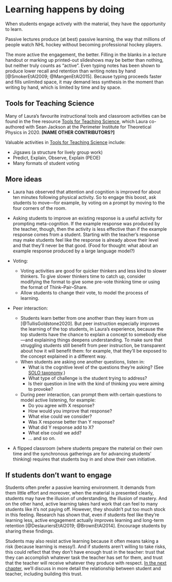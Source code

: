 # Learning happens by doing

When students engage actively with the material, they have the opportunity to learn.

Passive lectures produce (at best) passive learning, the way that millions of people watch NHL hockey without becoming professional hockey players.

The more active the engagement, the better.
Filling in the blanks in a lecture handout or marking up printed-out slideshows may be better than nothing, but neither truly counts as "active".
Even typing notes has been shown to produce lower recall and retention than writing notes by hand [@SmokerEtAl2009; @MangenEtAl2015].
Because typing proceeds faster and fills unlimited space, it may demand less synthesis in the moment than writing by hand, which is limited by time and by space.

## Tools for Teaching Science

Many of Laura's favourite instructional tools and classroom activities can be found in the free resource [Tools for Teaching Science](https://resources.perimeterinstitute.ca/products/tools-for-teaching-science), which Laura co-authored with Sean Jackson at the Perimeter Institute for Theoretical Physics in 2020. **[NAME OTHER CONTRIBUTORS?]**

Valuable activities in [Tools for Teaching Science]((https://resources.perimeterinstitute.ca/products/tools-for-teaching-science)) include:

- Jigsaws (a structure for lively group work)
- Predict, Explain, Observe, Explain (PEOE)
- Many formats of student voting


## More ideas

- Laura has observed that attention and cognition is improved for about ten minutes following physical activity.
So to engage this boost, ask students to move—for example, by voting on a prompt by moving to the four corners of the room.

- Asking students to improve an existing response is a useful activity for prompting meta-cognition.
If the example response was produced by the teacher, though, then the activity is less effective than if the example response comes from a student.
Starting with the teacher's response may make students feel like the response is already above their level and that they'll never be that good.
(Food for thought: what about an example response produced by a large language model?)

- Voting:
  - Voting activities are good for quicker thinkers and less kind to slower thinkers.
    To give slower thinkers time to catch up, consider modifying the format to give some pre-vote thinking time or using the format of Think–Pair–Share.
  - Allow students to change their vote, to model the process of learning.

- Peer interaction:
  - Students learn better from one another than they learn from us [@TullisGoldstone2020]. But peer instruction especially improves the learning of the top students, in Laura's experience, because the top students have the chance to explain a concept to somebody else—and explaining things deepens understanding. To make sure that struggling students still benefit from peer instruction, be transparent about how it will benefit them: for example,  that they'll be exposed to the concept explained in a different way.
  - When students are asking one another questions, listen in:
    - What is the cognitive level of the questions they're asking? (See [SOLO taxonomy](../part1/learning-taxonomies.html#the-solo-taxonomy).)
    - What type of challenge is the student trying to address?
    - Is their question in line with the kind of thinking you were aiming to provoke?
  - During peer interaction, can prompt them with certain questions to model active listening, for example:
    - Do you agree with X response?
    - How would you improve that response?
    - What else could we consider?
    - Was X response better than Y response?
    - What did Y response add to X?
    - What else could we add?
    - ... and so on.

- A flipped classroom (where students prepare the material on their own time and the synchronous gatherings are for advancing students' thinking) requires that students buy in and show their own initiative.


## If students don't want to engage

Students often prefer a passive learning environment.
It demands from them little effort and moreover, when the material is presented clearly, students may have the illusion of understanding, the illusion of mastery.
And on the other hand, active learning takes hard work that can feel to many students like it's not paying off.
However, they shouldn't put too much stock in this feeling.
Research has shown that, even if students feel like they're learning less, active engagement actually improves learning and long-term retention [@DeslauriersEtAl2019; @BrownEtAl2014].
Encourage students by sharing these findings.

Students may also resist active learning because it often means taking a risk (because learning is messy!).
And if students aren't willing to take risks, this could reflect that they don't have enough trust in the teacher: trust that they can accomplish whatever task the teacher has set for them, and trust that the teacher will receive whatever they produce with respect.
[In the next chapter](interact-w-students.qmd), we'll discuss in more detail the relationship between student and teacher, including building this trust.
